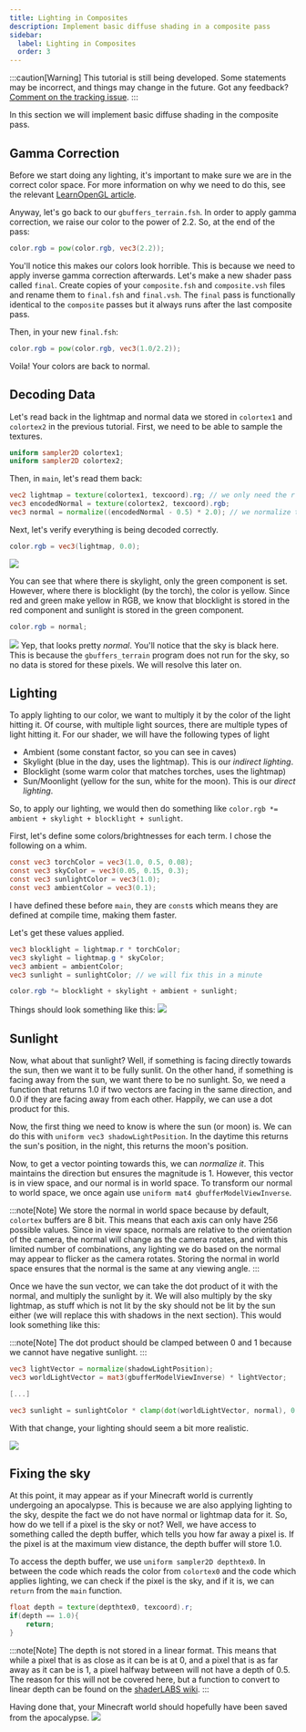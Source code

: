 ```yaml
---
title: Lighting in Composites
description: Implement basic diffuse shading in a composite pass
sidebar:
  label: Lighting in Composites
  order: 3
---
```


:::caution[Warning]
This tutorial is still being developed. Some statements may be incorrect, and things may change in the future. Got any feedback? [Comment on the tracking issue](https://github.com/IrisShaders/DocsPage/issues/327).
:::

In this section we will implement basic diffuse shading in the composite pass.

## Gamma Correction
Before we start doing any lighting, it's important to make sure we are in the correct color space. For more information on why we need to do this, see the relevant [LearnOpenGL article](https://learnopengl.com/Advanced-Lighting/Gamma-Correction).

Anyway, let's go back to our `gbuffers_terrain.fsh`. In order to apply gamma correction, we raise our color to the power of 2.2. So, at the end of the pass:

```glsl
color.rgb = pow(color.rgb, vec3(2.2));
```

You'll notice this makes our colors look horrible. This is because we need to apply inverse gamma correction afterwards. Let's make a new shader pass called `final`. Create copies of your `composite.fsh` and `composite.vsh` files and rename them to `final.fsh` and `final.vsh`. The `final` pass is functionally identical to the `composite` passes but it always runs after the last composite pass.

Then, in your new `final.fsh`:
```glsl
color.rgb = pow(color.rgb, vec3(1.0/2.2));
```

Voila! Your colors are back to normal.

## Decoding Data
Let's read back in the lightmap and normal data we stored in `colortex1` and `colortex2` in the previous tutorial. First, we need to be able to sample the textures.
```glsl
uniform sampler2D colortex1;
uniform sampler2D colortex2;
```

Then, in `main`, let's read them back:

```glsl
vec2 lightmap = texture(colortex1, texcoord).rg; // we only need the r and g components
vec3 encodedNormal = texture(colortex2, texcoord).rgb;
vec3 normal = normalize((encodedNormal - 0.5) * 2.0); // we normalize to make sure it is of unit length
```

Next, let's verify everything is being decoded correctly.
```glsl
color.rgb = vec3(lightmap, 0.0);
```
![](./assets/lightmap.webp)

You can see that where there is skylight, only the green component is set. However, where there is blocklight (by the torch), the color is yellow. Since red and green make yellow in RGB, we know that blocklight is stored in the red component and sunlight is stored in the green component.

```glsl
color.rgb = normal;
```
![](./assets/normals.webp)
Yep, that looks pretty *normal*. You'll notice that the sky is black here. This is because the `gbuffers_terrain` program does not run for the sky, so no data is stored for these pixels. We will resolve this later on.

## Lighting
To apply lighting to our color, we want to multiply it by the color of the light hitting it. Of course, with multiple light sources, there are multiple types of light hitting it. For our shader, we will have the following types of light
- Ambient (some constant factor, so you can see in caves)
- Skylight (blue in the day, uses the lightmap). This is our *indirect lighting*.
- Blocklight (some warm color that matches torches, uses the lightmap)
- Sun/Moonlight (yellow for the sun, white for the moon). This is our *direct lighting*.

So, to apply our lighting, we would then do something like `color.rgb *= ambient + skylight + blocklight + sunlight`.

First, let's define some colors/brightnesses for each term. I chose the following on a whim.
```glsl
const vec3 torchColor = vec3(1.0, 0.5, 0.08);
const vec3 skyColor = vec3(0.05, 0.15, 0.3);
const vec3 sunlightColor = vec3(1.0);
const vec3 ambientColor = vec3(0.1);
```

I have defined these before `main`, they are `const`s which means they are defined at compile time, making them faster.

Let's get these values applied.

```glsl
vec3 blocklight = lightmap.r * torchColor;
vec3 skylight = lightmap.g * skyColor;
vec3 ambient = ambientColor;
vec3 sunlight = sunlightColor; // we will fix this in a minute

color.rgb *= blocklight + skylight + ambient + sunlight;
```

Things should look something like this:
![](./assets/lighting1.webp)

## Sunlight
Now, what about that sunlight? Well, if something is facing directly towards the sun, then we want it to be fully sunlit. On the other hand, if something is facing away from the sun, we want there to be no sunlight. So, we need a function that returns 1.0 if two vectors are facing in the same direction, and 0.0 if they are facing away from each other. Happily, we can use a dot product for this.

Now, the first thing we need to know is where the sun (or moon) is. We can do this with `uniform vec3 shadowLightPosition`. In the daytime this returns the sun's position, in the night, this returns the moon's position.

Now, to get a vector pointing towards this, we can *normalize it*. This maintains the direction but ensures the magnitude is 1. However, this vector is in view space, and our normal is in world space. To transform our normal to world space, we once again use `uniform mat4 gbufferModelViewInverse`.

:::note[Note]
We store the normal in world space because by default, `colortex` buffers are 8 bit. This means that each axis can only have 256 possible values. Since in view space, normals are relative to the orientation of the camera, the normal will change as the camera rotates, and with this limited number of combinations, any lighting we do based on the normal may appear to flicker as the camera rotates. Storing the normal in world space ensures that the normal is the same at any viewing angle.
:::

Once we have the sun vector, we can take the dot product of it with the normal, and multiply the sunlight by it. We will also multiply by the sky lightmap, as stuff which is not lit by the sky should not be lit by the sun either (we will replace this with shadows in the next section). This would look something like this:

:::note[Note]
The dot product should be clamped between 0 and 1 because we cannot have negative sunlight.
:::

```glsl
vec3 lightVector = normalize(shadowLightPosition);
vec3 worldLightVector = mat3(gbufferModelViewInverse) * lightVector;

[...]

vec3 sunlight = sunlightColor * clamp(dot(worldLightVector, normal), 0.0, 1.0) * lightmap.g;
```

With that change, your lighting should seem a bit more realistic.

![](./assets/lighting2.webp)

## Fixing the sky
At this point, it may appear as if your Minecraft world is currently undergoing an apocalypse. This is because we are also applying lighting to the sky, despite the fact we do not have normal or lightmap data for it. So, how do we tell if a pixel is the sky or not? Well, we have access to something called the depth buffer, which tells you how far away a pixel is. If the pixel is at the maximum view distance, the depth buffer will store 1.0.

To access the depth buffer, we use `uniform sampler2D depthtex0`. In between the code which reads the color from `colortex0` and the code which applies lighting, we can check if the pixel is the sky, and if it is, we can `return` from the `main` function.

```glsl
float depth = texture(depthtex0, texcoord).r;
if(depth == 1.0){
	return;
}
```

:::note[Note]
The depth is not stored in a linear format. This means that while a pixel that is as close as it can be is at 0, and a pixel that is as far away as it can be is 1, a pixel halfway between will not have a depth of 0.5. The reason for this will not be covered here, but a function to convert to linear depth can be found on the [shaderLABS wiki](https://shaderlabs.org/wiki/Shader_Tricks#Linearizing_depth).
:::

Having done that, your Minecraft world should hopefully have been saved from the apocalypse.
![](./assets/fixedsky.webp)